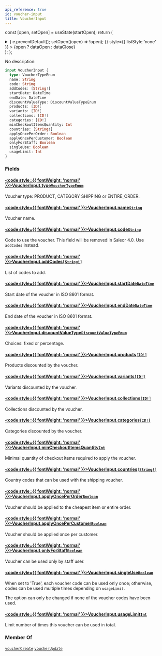 ```yaml
---
api_reference: true
id: voucher-input
title: VoucherInput
---
```






const [open, setOpen] = useState(startOpen);
return (
<details {...(open ? { open: true } : {})} className="details" style={{ border:'none', boxShadow:'none', background:'var(--ifm-background-color)' }}>
<summary
onClick={(e) => {
e.preventDefault();
setOpen((open) => !open);
}}
style={{ listStyle:'none' }} >
{open ? dataOpen : dataClose}
</summary>
{open && children}
</details>
);
};

No description

```graphql
input VoucherInput {
  type: VoucherTypeEnum
  name: String
  code: String
  addCodes: [String!]
  startDate: DateTime
  endDate: DateTime
  discountValueType: DiscountValueTypeEnum
  products: [ID!]
  variants: [ID!]
  collections: [ID!]
  categories: [ID!]
  minCheckoutItemsQuantity: Int
  countries: [String!]
  applyOncePerOrder: Boolean
  applyOncePerCustomer: Boolean
  onlyForStaff: Boolean
  singleUse: Boolean
  usageLimit: Int
}
```

### Fields

#### [<code style={{ fontWeight: 'normal' }}>VoucherInput.<b>type</b></code>](#)<Bullet />[`VoucherTypeEnum`](../../../api-reference/discounts/enums/voucher-type-enum.mdx) <Badge class="badge badge--secondary" text="enum"/> <Badge class="badge badge--secondary" text="discounts"/>

Voucher type: PRODUCT, CATEGORY SHIPPING or ENTIRE_ORDER.

#### [<code style={{ fontWeight: 'normal' }}>VoucherInput.<b>name</b></code>](#)<Bullet />[`String`](../../../api-reference/miscellaneous/scalars/string.mdx) <Badge class="badge badge--secondary" text="scalar"/> <Badge class="badge badge--secondary" text="miscellaneous"/>

Voucher name.

#### [<code style={{ fontWeight: 'normal' }}>VoucherInput.<b>code</b></code>](#)<Bullet />[`String`](../../../api-reference/miscellaneous/scalars/string.mdx) <Badge class="badge badge--secondary" text="scalar"/> <Badge class="badge badge--secondary" text="miscellaneous"/>

Code to use the voucher. This field will be removed in Saleor 4.0. Use `addCodes` instead.

#### [<code style={{ fontWeight: 'normal' }}>VoucherInput.<b>addCodes</b></code>](#)<Bullet />[`[String!]`](../../../api-reference/miscellaneous/scalars/string.mdx) <Badge class="badge badge--secondary" text="list"/> <Badge class="badge badge--secondary" text="scalar"/> <Badge class="badge badge--secondary" text="miscellaneous"/>

List of codes to add.


<Badge text="Added in Saleor 3.18" class="badge badge--secondary margin-bottom--sm" />


<FeaturePreview />

#### [<code style={{ fontWeight: 'normal' }}>VoucherInput.<b>startDate</b></code>](#)<Bullet />[`DateTime`](../../../api-reference/miscellaneous/scalars/date-time.mdx) <Badge class="badge badge--secondary" text="scalar"/> <Badge class="badge badge--secondary" text="miscellaneous"/>

Start date of the voucher in ISO 8601 format.

#### [<code style={{ fontWeight: 'normal' }}>VoucherInput.<b>endDate</b></code>](#)<Bullet />[`DateTime`](../../../api-reference/miscellaneous/scalars/date-time.mdx) <Badge class="badge badge--secondary" text="scalar"/> <Badge class="badge badge--secondary" text="miscellaneous"/>

End date of the voucher in ISO 8601 format.

#### [<code style={{ fontWeight: 'normal' }}>VoucherInput.<b>discountValueType</b></code>](#)<Bullet />[`DiscountValueTypeEnum`](../../../api-reference/discounts/enums/discount-value-type-enum.mdx) <Badge class="badge badge--secondary" text="enum"/> <Badge class="badge badge--secondary" text="discounts"/>

Choices: fixed or percentage.

#### [<code style={{ fontWeight: 'normal' }}>VoucherInput.<b>products</b></code>](#)<Bullet />[`[ID!]`](../../../api-reference/miscellaneous/scalars/id.mdx) <Badge class="badge badge--secondary" text="list"/> <Badge class="badge badge--secondary" text="scalar"/> <Badge class="badge badge--secondary" text="miscellaneous"/>

Products discounted by the voucher.

#### [<code style={{ fontWeight: 'normal' }}>VoucherInput.<b>variants</b></code>](#)<Bullet />[`[ID!]`](../../../api-reference/miscellaneous/scalars/id.mdx) <Badge class="badge badge--secondary" text="list"/> <Badge class="badge badge--secondary" text="scalar"/> <Badge class="badge badge--secondary" text="miscellaneous"/>

Variants discounted by the voucher.

#### [<code style={{ fontWeight: 'normal' }}>VoucherInput.<b>collections</b></code>](#)<Bullet />[`[ID!]`](../../../api-reference/miscellaneous/scalars/id.mdx) <Badge class="badge badge--secondary" text="list"/> <Badge class="badge badge--secondary" text="scalar"/> <Badge class="badge badge--secondary" text="miscellaneous"/>

Collections discounted by the voucher.

#### [<code style={{ fontWeight: 'normal' }}>VoucherInput.<b>categories</b></code>](#)<Bullet />[`[ID!]`](../../../api-reference/miscellaneous/scalars/id.mdx) <Badge class="badge badge--secondary" text="list"/> <Badge class="badge badge--secondary" text="scalar"/> <Badge class="badge badge--secondary" text="miscellaneous"/>

Categories discounted by the voucher.

#### [<code style={{ fontWeight: 'normal' }}>VoucherInput.<b>minCheckoutItemsQuantity</b></code>](#)<Bullet />[`Int`](../../../api-reference/miscellaneous/scalars/int.mdx) <Badge class="badge badge--secondary" text="scalar"/> <Badge class="badge badge--secondary" text="miscellaneous"/>

Minimal quantity of checkout items required to apply the voucher.

#### [<code style={{ fontWeight: 'normal' }}>VoucherInput.<b>countries</b></code>](#)<Bullet />[`[String!]`](../../../api-reference/miscellaneous/scalars/string.mdx) <Badge class="badge badge--secondary" text="list"/> <Badge class="badge badge--secondary" text="scalar"/> <Badge class="badge badge--secondary" text="miscellaneous"/>

Country codes that can be used with the shipping voucher.

#### [<code style={{ fontWeight: 'normal' }}>VoucherInput.<b>applyOncePerOrder</b></code>](#)<Bullet />[`Boolean`](../../../api-reference/miscellaneous/scalars/boolean.mdx) <Badge class="badge badge--secondary" text="scalar"/> <Badge class="badge badge--secondary" text="miscellaneous"/>

Voucher should be applied to the cheapest item or entire order.

#### [<code style={{ fontWeight: 'normal' }}>VoucherInput.<b>applyOncePerCustomer</b></code>](#)<Bullet />[`Boolean`](../../../api-reference/miscellaneous/scalars/boolean.mdx) <Badge class="badge badge--secondary" text="scalar"/> <Badge class="badge badge--secondary" text="miscellaneous"/>

Voucher should be applied once per customer.

#### [<code style={{ fontWeight: 'normal' }}>VoucherInput.<b>onlyForStaff</b></code>](#)<Bullet />[`Boolean`](../../../api-reference/miscellaneous/scalars/boolean.mdx) <Badge class="badge badge--secondary" text="scalar"/> <Badge class="badge badge--secondary" text="miscellaneous"/>

Voucher can be used only by staff user.

#### [<code style={{ fontWeight: 'normal' }}>VoucherInput.<b>singleUse</b></code>](#)<Bullet />[`Boolean`](../../../api-reference/miscellaneous/scalars/boolean.mdx) <Badge class="badge badge--secondary" text="scalar"/> <Badge class="badge badge--secondary" text="miscellaneous"/>

When set to 'True', each voucher code can be used only once; otherwise, codes can be used multiple times depending on `usageLimit`.

The option can only be changed if none of the voucher codes have been used.


<Badge text="Added in Saleor 3.18" class="badge badge--secondary margin-bottom--sm" />


<FeaturePreview />

#### [<code style={{ fontWeight: 'normal' }}>VoucherInput.<b>usageLimit</b></code>](#)<Bullet />[`Int`](../../../api-reference/miscellaneous/scalars/int.mdx) <Badge class="badge badge--secondary" text="scalar"/> <Badge class="badge badge--secondary" text="miscellaneous"/>

Limit number of times this voucher can be used in total.

### Member Of

[`voucherCreate`](../../../api-reference/discounts/mutations/voucher-create.mdx) <Badge class="badge badge--secondary" text="mutation"/><Bullet />[`voucherUpdate`](../../../api-reference/discounts/mutations/voucher-update.mdx) <Badge class="badge badge--secondary" text="mutation"/>

